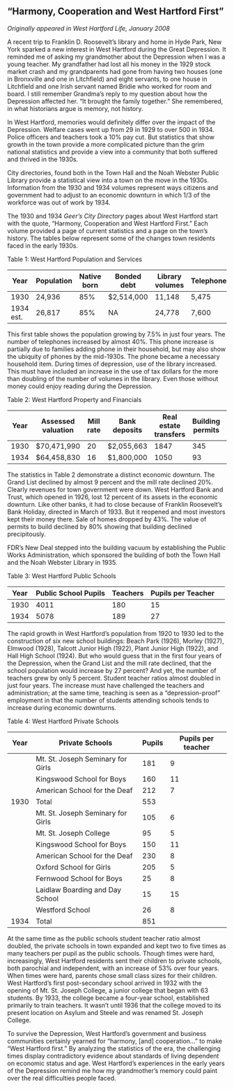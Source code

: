 ## “Harmony, Cooperation and West Hartford First” {-}

*Originally appeared in West Hartford Life, January 2008*

A recent trip to Franklin D. Roosevelt’s library and home in Hyde Park, New York sparked a new interest in West Hartford during the Great Depression. It reminded me of asking my grandmother about the Depression when I was a young teacher. My grandfather had lost all his money in the 1929 stock market crash and my grandparents had gone from having two houses (one in Bronxville and one in Litchfield) and eight servants, to one house in Litchfield and one Irish servant named Bridie who worked for room and board. I still remember Grandma’s reply to my question about how the Depression affected her. “It brought the family together.” She remembered, in what historians argue is memory, not history.

In West Hartford, memories would definitely differ over the impact of the Depression. Welfare cases went up from 29 in 1929 to over 500 in 1934. Police officers and teachers took a 10% pay cut. But statistics that show growth in the town provide a more complicated picture than the grim national statistics and provide a view into a community that both suffered and thrived in the 1930s.

City directories, found both in the Town Hall and the Noah Webster Public Library provide a statistical view into a town on the move in the 1930s. Information from the 1930 and 1934 volumes represent ways citizens and government had to adjust to an economic downturn in which 1/3 of the workforce was out of work by 1934.

The 1930 and 1934 *Geer’s City Directory* pages about West Hartford start with the quote, “Harmony, Cooperation and West Hartford First.” Each volume provided a page of current statistics and a page on the town’s history. The tables below represent some of the changes town residents faced in the early 1930s.

Table 1: West Hartford Population and Services

| Year      | Population | Native born | Bonded debt | Library volumes | Telephones | Churches |
|-----------|------------|-------------|-------------|-----------------|------------|----------|
| 1930      | 24,936     | 85%         | $2,514,000  | 11,148          | 5,475      | 9        |
| 1934 est. | 26,817     | 85%         | NA          | 24,778          | 7,600      | 10       |

This first table shows the population growing by 7.5% in just four years. The number of telephones increased by almost 40%. This phone increase is partially due to families adding phone in their household, but may also show the ubiquity of phones by the mid-1930s. The phone became a necessary household item. During times of depression, use of the library increased. This must have included an increase in the use of tax dollars for the more than doubling of the number of volumes in the library. Even those without money could enjoy reading during the Depression.

Table 2: West Hartford Property and Financials

| Year | Assessed valuation | Mill rate | Bank deposits| Real estate transfers | Building permits | Value of permits |
|------|--------------------|-----------|---------------------------|----------------------|-----------------------|-------------------------------|------------------|
| 1930 | $70,471,990        | 20        | $2,055,663                |  1847                  | 345                           | $6,315,945       |
| 1934 | $64,458,830        | 16        | $1,800,000                |  1050                  | 93                            | $1,216,251       |

The statistics in Table 2 demonstrate a distinct economic downturn. The Grand List declined by almost 9 percent and the mill rate declined 20%. Clearly revenues for town government were down. West Hartford Bank and Trust, which opened in 1926, lost 12 percent of its assets in the economic downturn. Like other banks, it had to close because of Franklin Roosevelt’s Bank Holiday, directed in March of 1933. But it reopened and most investors kept their money there. Sale of homes dropped by 43%. The value of permits to build declined by 80% showing that building declined precipitously.

FDR’s New Deal stepped into the building vacuum by establishing the Public Works Administration, which sponsored the building of both the Town Hall and the Noah Webster Library in 1935.

Table 3: West Hartford Public Schools

| Year | Public School Pupils | Teachers | Pupils per Teacher |
|------|----------------|--------|----------|--------------------|
| 1930 |  4011   | 180      | 15                 |
| 1934 |  5078   | 189      | 27                 |

The rapid growth in West Hartford’s population from 1920 to 1930 led to the construction of six new school buildings: Beach Park (1926), Morley (1927), Elmwood (1928), Talcott Junior High (1922), Plant Junior High (1922), and Hall High School (1924). But who would guess that in the first four years of the Depression, when the Grand List and the mill rate declined, that the school population would increase by 27 percent? And yet, the number of teachers grew by only 5 percent. Student teacher ratios almost doubled in just four years. The increase must have challenged the teachers and administration; at the same time, teaching is seen as a “depression-proof” employment in that the number of students attending schools tends to increase during economic downturns.

Table 4: West Hartford Private Schools

| Year | Private Schools                   | Pupils | Pupils per teacher |
|------|-----------------------------------|--------|--------------------|
|      | Mt. St. Joseph Seminary for Girls | 181    | 9                  |
|      | Kingswood School for Boys         | 160    | 11                 |
|      | American School for the Deaf      | 212    | 7                  |
| 1930 | Total                             | 553    |                    |
|      | Mt. St. Joseph Seminary for Girls | 105    | 6                  |
|      | Mt. St. Joseph College            | 95     | 5                  |
|      | Kingswood School for Boys         | 150    | 11                 |
|      | American School for the Deaf      | 230    | 8                  |
|      | Oxford School for Girls           | 205    | 5                  |
|      | Fernwood School for Boys          | 25     | 8                  |
|      | Laidlaw Boarding and Day School   | 15     | 15                 |
|      | Westford School                   | 26     | 8                  |
| 1934 | Total                             | 851    |                    |

At the same time as the public schools student teacher ratio almost doubled, the private schools in town expanded and kept two to five times as many teachers per pupil as the public schools. Though times were hard, increasingly, West Hartford residents sent their children to private schools, both parochial and independent, with an increase of 53% over four years. When times were hard, parents chose small class sizes for their children. West Hartford’s first post-secondary school arrived in 1932 with the opening of Mt. St. Joseph College, a junior college that began with 63 students. By 1933, the college became a four-year school, established primarily to train teachers. It wasn’t until 1936 that the college moved to its present location on Asylum and Steele and was renamed St. Joseph College.

To survive the Depression, West Hartford’s government and business communities certainly yearned for “harmony, [and] cooperation...” to make “West Hartford first.” By analyzing the statistics of the era, the challenging times display contradictory evidence about standards of living dependent on economic status and age. West Hartford’s experiences in the early years of the Depression remind me how my grandmother’s memory could paint over the real difficulties people faced.
